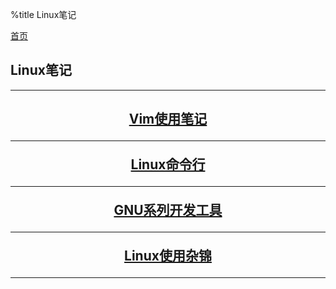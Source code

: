 %title Linux笔记

[[../../index|首页]]
==Linux笔记==
----
<center>
<h2>
[[vim/index|Vim使用笔记]]
----
[[cli/index|Linux命令行]]
----
[[gnu/index|GNU系列开发工具]]
----
[[other/index|Linux使用杂锦]]
</h2>
</center>
----
